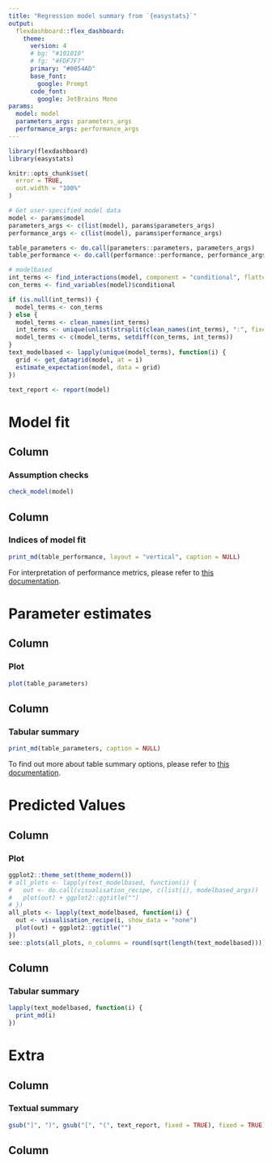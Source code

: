 ```yaml
---
title: "Regression model summary from `{easystats}`"
output: 
  flexdashboard::flex_dashboard:
    theme:
      version: 4
      # bg: "#101010"
      # fg: "#FDF7F7" 
      primary: "#0054AD"
      base_font:
        google: Prompt
      code_font:
        google: JetBrains Mono
params:
  model: model
  parameters_args: parameters_args
  performance_args: performance_args
---
```


```r
library(flexdashboard)
library(easystats)

knitr::opts_chunk$set(
  error = TRUE,
  out.width = "100%"
)
```

```r
# Get user-specified model data
model <- params$model
parameters_args <- c(list(model), params$parameters_args)
performance_args <- c(list(model), params$performance_args)

table_parameters <- do.call(parameters::parameters, parameters_args)
table_performance <- do.call(performance::performance, performance_args)

# modelbased
int_terms <- find_interactions(model, component = "conditional", flatten = TRUE)
con_terms <- find_variables(model)$conditional

if (is.null(int_terms)) {
  model_terms <- con_terms
} else {
  model_terms <- clean_names(int_terms)
  int_terms <- unique(unlist(strsplit(clean_names(int_terms), ":", fixed = TRUE)))
  model_terms <- c(model_terms, setdiff(con_terms, int_terms))
}
text_modelbased <- lapply(unique(model_terms), function(i) {
  grid <- get_datagrid(model, at = i)
  estimate_expectation(model, data = grid)
})

text_report <- report(model)
```

Model fit 
=====================================  

Column {data-width=700}
-----------------------------------------------------------------------

### Assumption checks

```r
check_model(model)
```

Column {data-width=300}
-----------------------------------------------------------------------

### Indices of model fit

```r
print_md(table_performance, layout = "vertical", caption = NULL)
```

For interpretation of performance metrics, please refer to [this documentation](https://easystats.github.io/performance/reference/model_performance.html).

Parameter estimates
=====================================  

Column {data-width=550}
-----------------------------------------------------------------------

### Plot

```r
plot(table_parameters)
```

Column {data-width=450}
-----------------------------------------------------------------------

### Tabular summary

```r
print_md(table_parameters, caption = NULL)
```

To find out more about table summary options, please refer to [this documentation](https://easystats.github.io/parameters/reference/model_parameters.html).


Predicted Values
=====================================  

Column {data-width=600}
-----------------------------------------------------------------------

### Plot

```r
ggplot2::theme_set(theme_modern())
# all_plots <- lapply(text_modelbased, function(i) {
#   out <- do.call(visualisation_recipe, c(list(i), modelbased_args))
#   plot(out) + ggplot2::ggtitle("")
# })
all_plots <- lapply(text_modelbased, function(i) {
  out <- visualisation_recipe(i, show_data = "none")
  plot(out) + ggplot2::ggtitle("")
})
see::plots(all_plots, n_columns = round(sqrt(length(text_modelbased))))
```

Column {data-width=400}
-----------------------------------------------------------------------

### Tabular summary

```r
lapply(text_modelbased, function(i) {
  print_md(i)
})
```




Extra
=====================================    

Column {data-width=500}
-----------------------------------------------------------------------

### Textual summary

```r
gsub("]", ")", gsub("[", "(", text_report, fixed = TRUE), fixed = TRUE)
```

Column {data-width=500}
-----------------------------------------------------------------------

